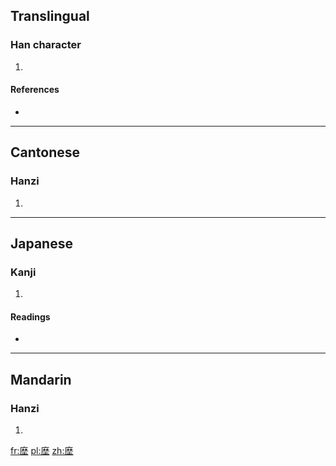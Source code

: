 ==Translingual==

===Han character===
{{Han char|rn=32|rad=土|as=11|sn=14|four=0021<sub>4</sub>|canj=戈木土 (IDG)}}

# {{defn|Han|sort=土11}}

====References====
* {{Han ref|kx=0237.050|dkj=05397|dj=0475.120|hdz=10481.120|uh=587A|ud=22650|bh=E15F|bd=57695}}

----

==Cantonese==

===Hanzi===
{{yue-hanzi|jyut=|y=mo4}}

# {{defn|lang=yue|sort=土11}}

----

==Japanese==

===Kanji===
{{ja-kanji|grade=|rs=土11}}

# {{defn|lang=ja|sort=土11}}

====Readings====
* {{ja-readings|on=[[ばい]] (bai), [[め]] (me), [[ば]] (ba), [[ま]] (ma)|kun=[[ちり]] (chiri)}}

----

==Mandarin==

===Hanzi===
{{cmn-hanzi|pin=[[méi]] ([[mei2]])|wg=mei<sup>2</sup>}}

# {{defn|lang=cmn|sort=土11}}

[[fr:塺]]
[[pl:塺]]
[[zh:塺]]